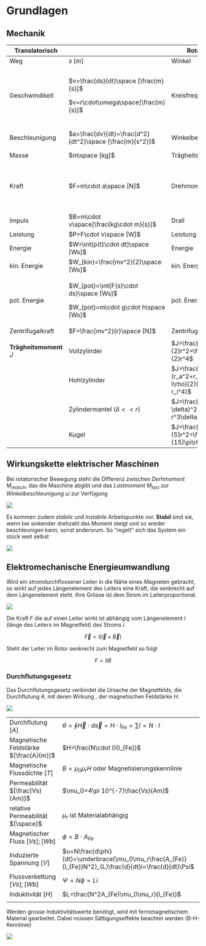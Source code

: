 # Grundlagen

## Mechanik

+-------------------------+----------------------------------------------------------+---------------------------------------------------------------+-----------------------------------------------------------------------------------+
| Translatorisch          |                                                          | Rotatorisch                                                   |                                                                                   |
+=========================+==========================================================+===============================================================+===================================================================================+
| Weg                     | $s$ $[m]$                                                | Winkel                                                        | $\varphi$ $[1]$                                                                   |
+-------------------------+----------------------------------------------------------+---------------------------------------------------------------+-----------------------------------------------------------------------------------+
| Geschwindikeit          | $v=\frac{ds}{dt}\space [\frac{m}{s}]$                    | Kreisfrequenz                                                 | $\omega=\frac{d\varphi}{dt}\space [\frac{1}{s}]$                                  |
|                         |                                                          |                                                               |                                                                                   |
|                         | $v=r\cdot\omega\space[\frac{m}{s}]$                      |                                                               | $\omega=2\pi\frac{n\space [\frac{1}{min}]}{60\space [\frac{s}{min}]}\space [rad]$ |
+-------------------------+----------------------------------------------------------+---------------------------------------------------------------+-----------------------------------------------------------------------------------+
| Beschleunigung          | $a=\frac{dv}{dt}=\frac{d^2}{dt^2}\space [\frac{m}{s^2}]$ | Winkelbeschleunigung                                          | $\dot{\omega}=\frac{d\omega}{dt}=\frac{d^2\varphi}{dt^2}\space[\frac{1}{s^2}]$    |
+-------------------------+----------------------------------------------------------+---------------------------------------------------------------+-----------------------------------------------------------------------------------+
| Masse                   | $m\space [kg]$                                           | Trägheitsmoment                                               | $J\space [kg\cdot m^2]$                                                           |
+-------------------------+----------------------------------------------------------+---------------------------------------------------------------+-----------------------------------------------------------------------------------+
| Kraft                   | $F=m\cdot a\space [N]$                                   | Drehmoment                                                    | $M=J\cdot\dot{\omega}\space [Nm]$                                                 |
|                         |                                                          |                                                               |                                                                                   |
|                         |                                                          |                                                               | $M=F\cdot r_\perp\space [Nm]$                                                     |
+-------------------------+----------------------------------------------------------+---------------------------------------------------------------+-----------------------------------------------------------------------------------+
| Impuls                  | $B=m\cdot v\space[\frac{kg\cdot m}{s}]$                  | Drall                                                         | $D=J\cdot\omega\space [\frac{kg\cdot m^2}{s}]$                                    |
+-------------------------+----------------------------------------------------------+---------------------------------------------------------------+-----------------------------------------------------------------------------------+
| Leistung                | $P=F\cdot v\space [W]$                                   | Leistung                                                      | $P=M\cdot\omega\space [W]$                                                        |
+-------------------------+----------------------------------------------------------+---------------------------------------------------------------+-----------------------------------------------------------------------------------+
| Energie                 | $W=\int{p(t)\cdot dt}\space [Ws]$                        | Energie                                                       | $W=\int{p(t)\cdot dt}\space [Ws]$                                                 |
+-------------------------+----------------------------------------------------------+---------------------------------------------------------------+-----------------------------------------------------------------------------------+
| kin. Energie            | $W_{kin}=\frac{mv^2}{2}\space [Ws]$                      | kin. Energie                                                  | $W_{kin}=\frac{J\omega^2}{2}\space [Ws]$                                          |
+-------------------------+----------------------------------------------------------+---------------------------------------------------------------+-----------------------------------------------------------------------------------+
| pot. Energie            | $W_{pot}=\int{F(s)\cdot ds}\space [Ws]$                  | pot. Energie                                                  | $W_{pot}=\int{M(\varphi)\cdot d\varphi}\space [Ws]$                               |
|                         |                                                          |                                                               |                                                                                   |
|                         | $W_{pot}=m\cdot g\cdot h\space [Ws]$                     |                                                               |                                                                                   |
+-------------------------+----------------------------------------------------------+---------------------------------------------------------------+-----------------------------------------------------------------------------------+
| Zentrifugalkraft        | $F=\frac{mv^2}{r}\space [N]$                             | Zentrifugalkraft                                              | $F=mr\omega^2\space [N]$                                                          |
+-------------------------+----------------------------------------------------------+---------------------------------------------------------------+-----------------------------------------------------------------------------------+
|                         |                                                          |                                                               |                                                                                   |
+-------------------------+----------------------------------------------------------+---------------------------------------------------------------+-----------------------------------------------------------------------------------+
| **Trägheitsmoment** $J$ | Vollzylinder                                             | $J=\frac{m}{2}r^2=\frac{\pi l\rho}{2}r^4$                     |                                                                                   |
+-------------------------+----------------------------------------------------------+---------------------------------------------------------------+-----------------------------------------------------------------------------------+
|                         | Hohlzylinder                                             | $J=\frac{m}{2}(r_a^2+r_i^2)=\frac{\pi l\rho}{2}(r_a^2-r_i^4)$ |                                                                                   |
+-------------------------+----------------------------------------------------------+---------------------------------------------------------------+-----------------------------------------------------------------------------------+
|                         | Zylindermantel ($\delta<<r$)                             | $J=\frac{m}{4}(2r-\delta)^2=2\pi l\rho r^3\delta$             |                                                                                   |
+-------------------------+----------------------------------------------------------+---------------------------------------------------------------+-----------------------------------------------------------------------------------+
|                         | Kugel                                                    | $J=\frac{2m}{5}r^2=\frac{8}{15}\pi\rho r^5$                   |                                                                                   |
+-------------------------+----------------------------------------------------------+---------------------------------------------------------------+-----------------------------------------------------------------------------------+

## Wirkungskette elektrischer Maschinen

Bei rotatorischer Bewegung steht die DIfferenz zwischen *Derhmoment* $M_{masch}$, das die Maschine abgibt und das *Lastmoment* $M_{last}$ zur *Winkelbeschleunigung* $\dot{\omega}$ zur Verfügung

![](images/01_WIrkungskette.png)

Es kommen zudem *stabile* und *instabile* Arbeitspunkte vor. **Stabil** sind sie, wenn bei sinkender drehzahl das Moment steigt und so wieder beschleunigen kann, sonst andersrum. So "regelt" sich das System ein stück weit selbst

![](images/01_Arbeitspunkte.png)

## Elektromechanische Energieumwandlung

Wird ein stromdurchflossener Leiter in die Nähe eines Magneten gebracht, so wirkt auf jedes Längenelement des Leiters eine Kraft, die senkrecht auf dem Längenelement steht. Ihre Grösse ist dem Strom im Leiterproportional.

![](images/01_LorentzKraft.png)

Die Kraft $F$ die auf einen Leiter wirkt ist abhängig vom Längenelement $l$ (länge des Leiters im Magnetfeld) des Stroms $i$.

$$
\overrightarrow{F}=l(\overrightarrow{i}\times\overrightarrow{B})
$$

Steht der Leiter im Rotor senkrecht zum Magnetfeld so folgt

$$
F=liB
$$

### Durchflutungsgesetz

Das Durchflutungsgesetz verbindet die Ursache der Magnetfelds, die Durchflutung $\theta$, mit deren Wirkung , der magnetischen Feldstärke $H$.

![](images/01_Eisenkern.png)

|                                        |                                                                                                         |
|----------------------------------------|---------------------------------------------------------------------------------------------------------|
| Durchflutung $[A]$                     | $\theta=\oint\overrightarrow{H}\cdot d\overrightarrow{s}=H\cdot l_{Fe}=\sum{I}=N\cdot I$                |
| Magnetische Feldstärke $[\frac{A}{m}]$ | $H=\frac{N\cdot I}{l_{Fe}}$                                                                             |
| Magnetische Flussdichte $[T]$          | $B=\mu_0\mu_rH$ oder Magnetisierungskennlinie                                                           |
| Permeabilität $[\frac{Vs}{Am}]$        | $\mu_0=4\pi 10^{-7}\frac{Vs}{Am}$                                                                       |
| relative Permeabilität $[\space]$      | $\mu_r$ ist Materialabhängig                                                                            |
| Magnetischer Fluss $[Vs];[Wb]$         | $\phi=B\cdot A_{Fe}$                                                                                    |
| Induzierte Spannung $[V]$              | $u=N\frac{d\phi}{dt}=\underbrace{\mu_0\mu_r\frac{A_{Fe}}{l_{Fe}}N^2}_{L}\frac{d}{dt}i=\frac{d}{dt}\Psi$ |
| Flussverkettung $[Vs];[Wb]$            | $\Psi=N\phi=Li$                                                                                         |
| Induktivität $[H]$                     | $L=\frac{N^2A_{Fe}\mu_0\mu_r}{l_{Fe}}$                                                                  |
|                                        |                                                                                                         |

Werden grosse Induktivitätswerte benötigt, wird mit ferromagnetischem Material gearbeitet. Dabei müssen Sättigungseffekte beachtet werden (B-H-Kennlinie)

![](images/01_Magnetisierung.png)
